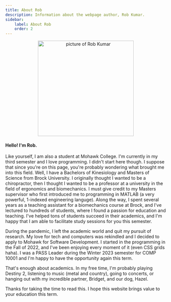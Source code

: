 ```yaml
---
title: About Rob
description: Information about the webpage author, Rob Kumar.
sidebar:
    label: About Rob
    order: 2
---
```


<div align="center">
    <Image src={rk_profile} alt="picture of Rob Kumar" title="picture of Rob Kumar" width="300vw" />
</div>

#### Hello! I'm Rob. 

Like yourself, I am also a student at Mohawk College. I'm currently in my third semester
and I love programming. I didn't start here though. I suppose that since you're on this page, 
you're probably wondering what brought me into this field. Well, I have a Bachelors of Kinesiology
and Masters of Science from Brock University. I originally thought I wanted to be a chiropractor,
then I thought I wanted to be a professor at a university in the field of ergonomics and biomechanics. 
I must give credit to my Masters supervisor who first introduced me to programming in MATLAB (a very powerful,
1-indexed engineering languge). Along the way, I spent several years as a teaching assistant for a 
biomechanics course at Brock, and I've lectured to hundreds of students, where I found a passion for
education and teaching. I've helped tons of students succeed in their academics, and I'm happy that 
I am able to facilitate study sessions for you this semester.

During the pandemic, I left the academic world and quit my pursuit of research. My love for tech
and computers was rekindled and I decided to apply to Mohawk for Software Development. I started in 
the programming in the Fall of 2022, and I've been enjoying every moment of it (even CSS grids haha).
I was a PASS Leader during the Winter 2023 semester for COMP 10001 and I'm happy to have the 
opportunity again this term. 

That's enough about academics. In my free time, I'm probably playing Destiny 2, listening to music (metal and country),
going to concerts, or hanging out with my incredible partner, Bridget, and our dog, Hazel. 

Thanks for taking the time to read this. I hope this website brings value to your education this term.